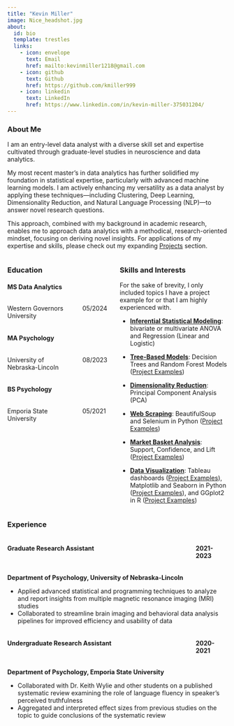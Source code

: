 ```yaml
---
title: "Kevin Miller"
image: Nice_headshot.jpg
about:
  id: bio
  template: trestles
  links:
    - icon: envelope
      text: Email
      href: mailto:kevinmiller1218@gmail.com
    - icon: github
      text: Github
      href: https://github.com/kmiller999
    - icon: linkedin
      text: LinkedIn
      href: https://www.linkedin.com/in/kevin-miller-375031204/
---
```


::: {#bio}
### About Me

I am an entry-level data analyst with a diverse skill set and expertise cultivated through graduate-level studies in neuroscience and data analytics.

My most recent master’s in data analytics has further solidified my foundation in statistical expertise, particularly with advanced machine learning models. I am actively enhancing my versatility as a data analyst by applying these techniques—including Clustering, Deep Learning, Dimensionality Reduction, and Natural Language Processing (NLP)—to answer novel research questions.

This approach, combined with my background in academic research, enables me to approach data analytics with a methodical, research-oriented mindset, focusing on deriving novel insights. For applications of my expertise and skills, please check out my expanding [Projects](projects.html) section. 
:::

::: columns
::: {.column width="48%"}
### Education

#### MS Data Analytics

::: columns
::: {.column width="70%"}
Western Governors University
:::
::: {.column width="30%"}
05/2024
:::
:::

#### MA Psychology

::: columns 
::: {.column width="70%"}
University of Nebraska-Lincoln
:::
::: {.column width="30%"}
08/2023
:::
:::

#### BS Psychology

::: columns 
::: {.column width="70%"}
Emporia State University 
:::
::: {.column width="30%"}
05/2021
:::
:::
:::

::: {.column width="50%"}
### Skills and Interests

For the sake of brevity, I only included topics I have a project example for or that I am highly experienced with. 

-   [**Inferential Statistical Modeling**]{.underline}: bivariate or multivariate ANOVA and Regression (Linear and Logistic)

-   [**Tree-Based Models**]{.underline}: Decision Trees and Random Forest Models ([Project Examples](https://kmiller999.github.io/ds_portfolio/projects.html#category=Random%20Forest))

-   [**Dimensionality Reduction**]{.underline}: Principal Component Analysis (PCA)

-   [**Web Scraping**]{.underline}: BeautifulSoup and Selenium in Python ([Project Examples](https://kmiller999.github.io/ds_portfolio/projects.html#category=Web%20Scraping))

-   [**Market Basket Analysis**]{.underline}: Support, Confidence, and Lift ([Project Examples](https://kmiller999.github.io/ds_portfolio/projects.html#category=Market%20Basket%20Analysis))

-   [**Data Visualization**]{.underline}: Tableau dashboards ([Project Examples](https://kmiller999.github.io/ds_portfolio/posts/metal_subgenre_pairings/tableau_dash.html)), Matplotlib and Seaborn in Python ([Project Examples](https://kmiller999.github.io/ds_portfolio/projects.html#category=Python)), and GGplot2 in R ([Project Examples](https://kmiller999.github.io/ds_portfolio/projects.html#category=R))
:::
:::

### Experience

::: columns
::: {.column width="85%"}
#### Graduate Research Assistant
:::

::: {.column width="15%"}
#### 2021-2023
:::
:::

**Department of Psychology, University of Nebraska-Lincoln**

-   Applied advanced statistical and programming techniques to analyze and report insights from multiple magnetic resonance imaging (MRI) studies
-   Collaborated to streamline brain imaging and behavioral data analysis pipelines for improved efficiency and usability of data

::: columns
::: {.column width="85%"}
#### Undergraduate Research Assistant
:::

::: {.column width="15%"}
#### 2020-2021
:::
:::

**Department of Psychology, Emporia State University**

-   Collaborated with Dr. Keith Wylie and other students on a published systematic review examining the role of language fluency in speaker’s perceived truthfulness
-   Aggregated and interpreted effect sizes from previous studies on the topic to guide conclusions of the systematic review